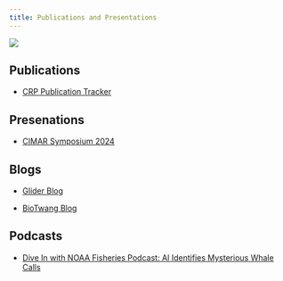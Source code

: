 ```yaml
---
title: Publications and Presentations
---
```


![](images/Wave_wWhales_v4.png)

## Publications

-   [CRP Publication Tracker](https://docs.google.com/spreadsheets/d/1Gr7wMm2XdoMDgiIKQhjz_TQthVucwrKmpxWa2dnLm7U/edit?usp=sharing)

## Presenations

-   [CIMAR Symposium 2024](http://www.soest.hawaii.edu/cimar/symposium2024/)

## Blogs

-   [Glider Blog](https://www.fisheries.noaa.gov/science-blog/sound-bytes-its-boat-its-plane-its-passive-acoustic-ocean-glider)

-   [BioTwang Blog](https://www.fisheries.noaa.gov/feature-story/hey-google-find-new-whale-sound)

## Podcasts

-   [Dive In with NOAA Fisheries Podcast: AI Identifies Mysterious Whale Calls](https://www.fisheries.noaa.gov/podcast/ai-identifies-mysterious-whale-calls)
